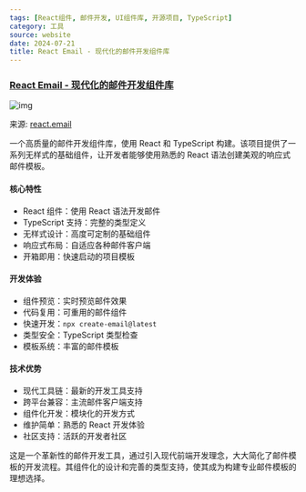 ```yaml
---
tags: [React组件, 邮件开发, UI组件库, 开源项目, TypeScript]
category: 工具
source: website
date: 2024-07-21
title: React Email - 现代化的邮件开发组件库
---
```


### [React Email - 现代化的邮件开发组件库](https://react.email/)

![img](https://img.mengpeng.tech/i/2024/12/08/675596562216b.webp)

来源: [react.email](https://react.email/)

一个高质量的邮件开发组件库，使用 React 和 TypeScript 构建。该项目提供了一系列无样式的基础组件，让开发者能够使用熟悉的 React 语法创建美观的响应式邮件模板。

#### 核心特性
- React 组件：使用 React 语法开发邮件
- TypeScript 支持：完整的类型定义
- 无样式设计：高度可定制的基础组件
- 响应式布局：自适应各种邮件客户端
- 开箱即用：快速启动的项目模板

#### 开发体验
- 组件预览：实时预览邮件效果
- 代码复用：可重用的邮件组件
- 快速开发：`npx create-email@latest`
- 类型安全：TypeScript 类型检查
- 模板系统：丰富的邮件模板

#### 技术优势
- 现代工具链：最新的开发工具支持
- 跨平台兼容：主流邮件客户端支持
- 组件化开发：模块化的开发方式
- 维护简单：熟悉的 React 开发体验
- 社区支持：活跃的开发者社区

这是一个革新性的邮件开发工具，通过引入现代前端开发理念，大大简化了邮件模板的开发流程。其组件化的设计和完善的类型支持，使其成为构建专业邮件模板的理想选择。 